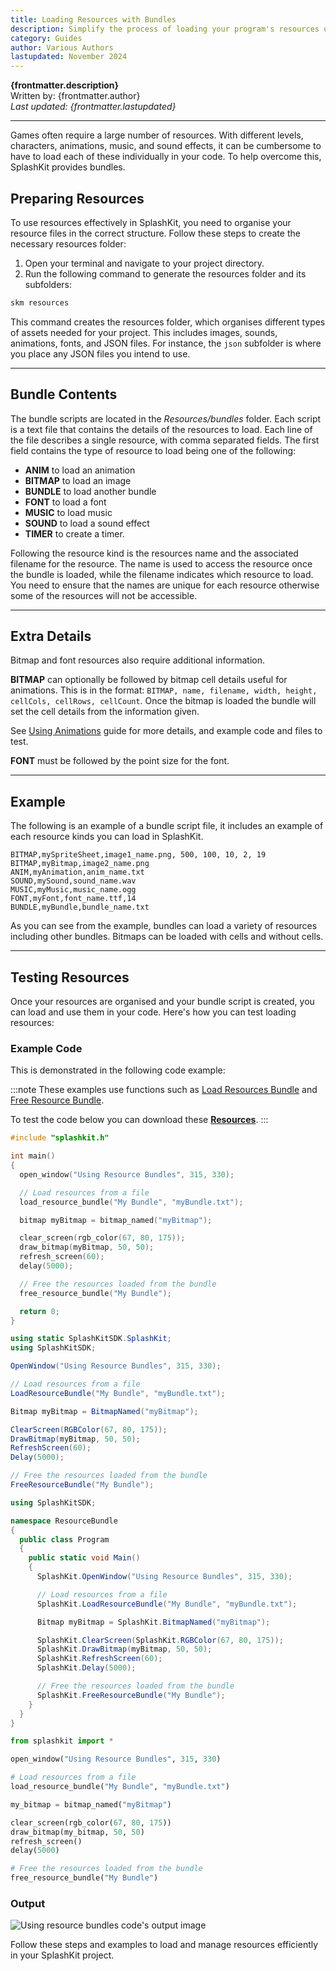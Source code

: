 ---
title: Loading Resources with Bundles
description: Simplify the process of loading your program's resources using a resource bundle. This file lists the different resources you want loaded, which can then be loaded and freed as a group.
category: Guides
author: Various Authors
lastupdated: November 2024
---


**{frontmatter.description}**  
Written by: {frontmatter.author}  
_Last updated: {frontmatter.lastupdated}_

---

Games often require a large number of resources. With different levels, characters, animations, music, and sound effects, it can be cumbersome to have to load each of these individually in your code. To help overcome this, SplashKit provides bundles.

## Preparing Resources

To use resources effectively in SplashKit, you need to organise your resource files in the correct structure. Follow these steps to create the necessary resources folder:

1. Open your terminal and navigate to your project directory.
2. Run the following command to generate the resources folder and its subfolders:

```bash
skm resources
```

This command creates the resources folder, which organises different types of assets needed for your project. This includes images, sounds, animations, fonts, and JSON files. For instance, the `json` subfolder is where you place any JSON files you intend to use.

---

## Bundle Contents

The bundle scripts are located in the _Resources/bundles_ folder. Each script is a text file that contains the details of the resources to load. Each line of the file describes a single resource, with comma separated fields. The first field contains the type of resource to load being one of the following:

- **ANIM** to load an animation
- **BITMAP** to load an image
- **BUNDLE** to load another bundle
- **FONT** to load a font
- **MUSIC** to load music
- **SOUND** to load a sound effect
- **TIMER** to create a timer.

Following the resource kind is the resources name and the associated filename for the resource. The name is used to access the resource once the bundle is loaded, while the filename indicates which resource to load. You need to ensure that the names are unique for each resource otherwise some of the resources will not be accessible.

---

## Extra Details

Bitmap and font resources also require additional information.

**BITMAP** can optionally be followed by bitmap cell details useful for animations. This is in the format: `BITMAP, name, filename, width, height, cellCols, cellRows, cellCount`. Once the bitmap is loaded the bundle will set the cell details from the information given.

See [Using Animations](/guides/animations/0-using-animations) guide for more details, and example code and files to test.

**FONT** must be followed by the point size for the font.

---

## Example

The following is an example of a bundle script file, it includes an example of each resource kinds you can load in SplashKit.

```plaintext
BITMAP,mySpriteSheet,image1_name.png, 500, 100, 10, 2, 19
BITMAP,myBitmap,image2_name.png
ANIM,myAnimation,anim_name.txt
SOUND,mySound,sound_name.wav
MUSIC,myMusic,music_name.ogg
FONT,myFont,font_name.ttf,14
BUNDLE,myBundle,bundle_name.txt
```

As you can see from the example, bundles can load a variety of resources including other bundles. Bitmaps can be loaded with cells and without cells.

---

## Testing Resources

Once your resources are organised and your bundle script is created, you can load and use them in your code. Here's how you can test loading resources:

### Example Code

This is demonstrated in the following code example:

:::note
These examples use functions such as [Load Resources Bundle](/api/resource-bundles/#load-resource-bundle) and [Free Resource Bundle](/api/resource-bundles/#free-resource-bundle).

To test the code below you can download these [**Resources**](/resources/guides/resource-bundles/basics/BasicResourceBundleResources.zip).
:::

<Tabs syncKey="code-language">
<TabItem label="C++">

```cpp
#include "splashkit.h"

int main()
{
  open_window("Using Resource Bundles", 315, 330);

  // Load resources from a file
  load_resource_bundle("My Bundle", "myBundle.txt");

  bitmap myBitmap = bitmap_named("myBitmap");

  clear_screen(rgb_color(67, 80, 175));
  draw_bitmap(myBitmap, 50, 50);
  refresh_screen(60);
  delay(5000);

  // Free the resources loaded from the bundle
  free_resource_bundle("My Bundle");

  return 0;
}
```

</TabItem>
<TabItem label="C#">

<Tabs syncKey="csharp-style">
<TabItem label="Top-level Statements">

```csharp
using static SplashKitSDK.SplashKit;
using SplashKitSDK;

OpenWindow("Using Resource Bundles", 315, 330);

// Load resources from a file
LoadResourceBundle("My Bundle", "myBundle.txt");

Bitmap myBitmap = BitmapNamed("myBitmap");

ClearScreen(RGBColor(67, 80, 175));
DrawBitmap(myBitmap, 50, 50);
RefreshScreen(60);
Delay(5000);

// Free the resources loaded from the bundle
FreeResourceBundle("My Bundle");
```

</TabItem>
<TabItem label="Object-Oriented">

```csharp
using SplashKitSDK;

namespace ResourceBundle
{
  public class Program
  {
    public static void Main()
    {
      SplashKit.OpenWindow("Using Resource Bundles", 315, 330);

      // Load resources from a file
      SplashKit.LoadResourceBundle("My Bundle", "myBundle.txt");

      Bitmap myBitmap = SplashKit.BitmapNamed("myBitmap");

      SplashKit.ClearScreen(SplashKit.RGBColor(67, 80, 175));
      SplashKit.DrawBitmap(myBitmap, 50, 50);
      SplashKit.RefreshScreen(60);
      SplashKit.Delay(5000);

      // Free the resources loaded from the bundle
      SplashKit.FreeResourceBundle("My Bundle");
    }
  }
}
```

</TabItem>
</Tabs>

</TabItem>
<TabItem label="Python">

```python
from splashkit import *

open_window("Using Resource Bundles", 315, 330)

# Load resources from a file
load_resource_bundle("My Bundle", "myBundle.txt")

my_bitmap = bitmap_named("myBitmap")

clear_screen(rgb_color(67, 80, 175))
draw_bitmap(my_bitmap, 50, 50)
refresh_screen()
delay(5000)

# Free the resources loaded from the bundle
free_resource_bundle("My Bundle")

```

</TabItem>
</Tabs>

### Output

![Using resource bundles code's output image](./images/output.png)

Follow these steps and examples to load and manage resources efficiently in your SplashKit project.
